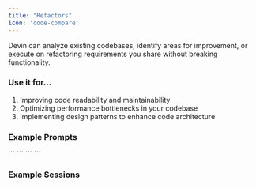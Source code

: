 ```yaml
---
title: "Refactors"
icon: 'code-compare'
---
```


Devin can analyze existing codebases, identify areas for improvement, or execute on refactoring requirements you share without breaking functionality.

### Use it for…
1. Improving code readability and maintainability
2. Optimizing performance bottlenecks in your codebase
3. Implementing design patterns to enhance code architecture

### Example Prompts

<AccordionGroup>
  <Accordion title="placeholder" icon="browser">
    ```
    ```
  </Accordion>
  <Accordion title="placeholder - specific" icon="user">
    ```
    ```
  </Accordion>
</AccordionGroup>

### Example Sessions
